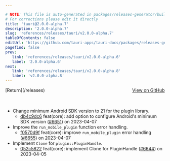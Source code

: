 ```yaml
---

# NOTE: This file is auto-generated in packages/releases-generator/build.ts
# For corrections please edit it directly
title: 'tauri@2.0.0-alpha.7'
description: '2.0.0-alpha.7'
slug: 'references/releases/tauri/v2.0.0-alpha.7'
tableOfContents: false
editUrl: 'https://github.com/tauri-apps/tauri-docs/packages/releases-generator/build.ts'
pagefind: false
prev:
   link: 'references/releases/tauri/v2.0.0-alpha.6'
   label: '2.0.0-alpha.6'
next:
   link: 'references/releases/tauri/v2.0.0-alpha.8'
   label: 'v2.0.0-alpha.8'
---
```


			

<ReleaseSidebar slug="references/releases/tauri"  packageName="tauri" />

<div style="margin-bottom:3rem; display: flex; justify-content: space-between; align-items: center"><span>[Return](/releases)</span><span><a href="https://github.com/tauri-apps/tauri/releases/tag/tauri-v2.0.0-alpha.7">View on GitHub</a></span></div>

- Change minimum Android SDK version to 21 for the plugin library.
  - [db4c9dc6](https://www.github.com/tauri-apps/tauri/commit/db4c9dc655e07ee2184fe04571f500f7910890cd) feat(core): add option to configure Android&#39;s minimum SDK version ([#6651](https://www.github.com/tauri-apps/tauri/pull/6651)) on 2023-04-07
- Improve the `run_mobile_plugin` function error handling.
  - [f0570d9f](https://www.github.com/tauri-apps/tauri/commit/f0570d9feee05792cc720d26ef32da5eaed7f797) feat(core): improve `run_mobile_plugin` error handling ([#6655](https://www.github.com/tauri-apps/tauri/pull/6655)) on 2023-04-07
- Implement `Clone` for `plugin::PluginHandle`.
  - [052c5822](https://www.github.com/tauri-apps/tauri/commit/052c5822b53d55e118674d13914f58113a0d1121) feat(core): implement Clone for PluginHandle ([#6644](https://www.github.com/tauri-apps/tauri/pull/6644)) on 2023-04-05

